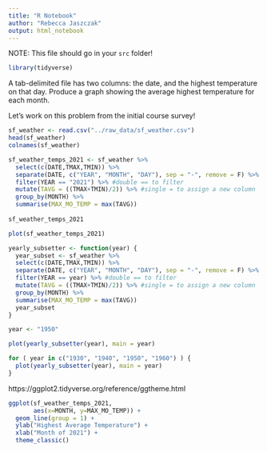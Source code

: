 ```yaml
---
title: "R Notebook"
author: "Rebecca Jaszczak"
output: html_notebook
---
```


NOTE: This file should go in your `src` folder!

```r
library(tidyverse)
```

A tab-delimited file has two columns: the date, and the highest temperature on that day. Produce a graph showing the average highest temperature for each month.

Let's work on this problem from the initial course survey!

```r
sf_weather <- read.csv("../raw_data/sf_weather.csv")
head(sf_weather)
colnames(sf_weather)
```

```r
sf_weather_temps_2021 <- sf_weather %>%
  select(c(DATE,TMAX,TMIN)) %>%
  separate(DATE, c("YEAR", "MONTH", "DAY"), sep = "-", remove = F) %>%
  filter(YEAR == "2021") %>% #double == to filter
  mutate(TAVG = ((TMAX+TMIN)/2)) %>% #single = to assign a new column
  group_by(MONTH) %>% 
  summarise(MAX_MO_TEMP = max(TAVG))
  
sf_weather_temps_2021
```

```r
plot(sf_weather_temps_2021)
```

```r
yearly_subsetter <- function(year) {
  year_subset <- sf_weather %>%
  select(c(DATE,TMAX,TMIN)) %>%
  separate(DATE, c("YEAR", "MONTH", "DAY"), sep = "-", remove = F) %>%
  filter(YEAR == year) %>% #double == to filter
  mutate(TAVG = ((TMAX+TMIN)/2)) %>% #single = to assign a new column
  group_by(MONTH) %>% 
  summarise(MAX_MO_TEMP = max(TAVG))
  year_subset
}
```

```r
year <- "1950"

plot(yearly_subsetter(year), main = year)
```

```r
for ( year in c("1930", "1940", "1950", "1960") ) {
  plot(yearly_subsetter(year), main = year)
}
```

https://ggplot2.tidyverse.org/reference/ggtheme.html
```r
ggplot(sf_weather_temps_2021, 
       aes(x=MONTH, y=MAX_MO_TEMP)) +
  geom_line(group = 1) +
  ylab("Highest Average Temperature") +
  xlab("Month of 2021") +
  theme_classic()
```
